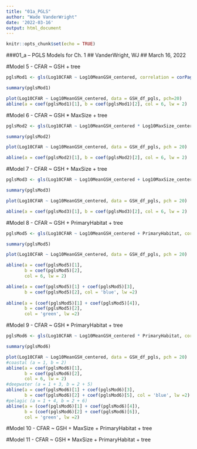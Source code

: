```yaml
---
title: "01a_PGLS"
author: "Wade VanderWright"
date: '2022-03-16'
output: html_document
---
```


```r
knitr::opts_chunk$set(echo = TRUE)
```

###01_a -- PGLS Models for Ch. 1
## VanderWright, WJ
## March 16, 2022

#Model 5 - CFAR ~ GSH + tree

```r
pglsMod1 <- gls(Log10CFAR ~ Log10MeanGSH_centered, correlation = corPagel(phy = SampleTree, value = 0.5, fixed = F, form = ~Binomial), data = GSH_df_pgls, method = "ML")

summary(pglsMod1)

```

```r
plot(Log10CFAR ~ Log10MeanGSH_centered, data = GSH_df_pgls, pch=20)
abline(a = coef(pglsMod1)[1], b = coef(pglsMod1)[2], col = 6, lw = 2)
```

#Model 6 - CFAR ~ GSH * MaxSize + tree
```r
pglsMod2 <- gls(Log10CFAR ~ Log10MeanGSH_centered * Log10MaxSize_centered, correlation = corPagel(phy = SampleTree, value = 0.5, fixed = F, form = ~Binomial), data = GSH_df_pgls, method = "ML")

summary(pglsMod2)
```

```r
plot(Log10CFAR ~ Log10MeanGSH_centered, data = GSH_df_pgls, pch = 20)

abline(a = coef(pglsMod2)[1], b = coef(pglsMod2)[2], col = 6, lw = 2)
```
#Model 7 - CFAR ~ GSH + MaxSize + tree
```r
pglsMod3 <- gls(Log10CFAR ~ Log10MeanGSH_centered + Log10MaxSize_centered, correlation = corPagel(phy = SampleTree, value = 0.5, fixed = F, form = ~Binomial), data = GSH_df_pgls, method = "ML")

summary(pglsMod3)
```

```r
plot(Log10CFAR ~ Log10MeanGSH_centered, data = GSH_df_pgls, pch = 20)

abline(a = coef(pglsMod3)[1], b = coef(pglsMod3)[2], col = 6, lw = 2)
```
#Model 8 - CFAR ~ GSH + PrimaryHabitat + tree
```r
pglsMod5 <- gls(Log10CFAR ~ Log10MeanGSH_centered + PrimaryHabitat, correlation = corPagel(phy = SampleTree, value = 0.5, fixed = F, form = ~Binomial), data = GSH_df_pgls, method = "ML")

summary(pglsMod5)
```

```r
plot(Log10CFAR ~ Log10MeanGSH_centered, data = GSH_df_pgls, pch = 20)

abline(a = coef(pglsMod5)[1], 
       b = coef(pglsMod5)[2], 
       col = 6, lw = 2)

abline(a = coef(pglsMod5)[1] + coef(pglsMod5)[3], 
       b = coef(pglsMod5)[2], col = 'blue', lw =2)
       
abline(a = (coef(pglsMod5)[1] + coef(pglsMod5)[4]), 
       b = coef(pglsMod5)[2], 
       col = 'green', lw =2)

```
#Model 9 - CFAR ~ GSH * PrimaryHabitat + tree
```r
pglsMod6 <- gls(Log10CFAR ~ Log10MeanGSH_centered * PrimaryHabitat, correlation = corPagel(phy = SampleTree, value = 0.5, fixed = F, form = ~Binomial), data = GSH_df_pgls, method = "ML")

summary(pglsMod6)
```

```r
plot(Log10CFAR ~ Log10MeanGSH_centered, data = GSH_df_pgls, pch = 20)
#coastal (a = 1, b = 2)
abline(a = coef(pglsMod6)[1], 
       b = coef(pglsMod6)[2], 
       col = 6, lw = 2)
#deepwater (a = 1 + 3, b = 2 + 5)
abline(a = coef(pglsMod6)[1] + coef(pglsMod6)[3], 
       b = coef(pglsMod6)[2] + coef(pglsMod6)[5], col = 'blue', lw =2)
#pelagic (a = 1 + 4, b = 2 + 6)       
abline(a = (coef(pglsMod6)[1] + coef(pglsMod6)[4]), 
       b = (coef(pglsMod6)[2] + coef(pglsMod6)[6]), 
       col = 'green', lw =2)

```


#Model 10 - CFAR ~ GSH + MaxSize + PrimaryHabitat + tree

#Model 11 - CFAR ~ GSH * MaxSize + PrimaryHabitat + tree

